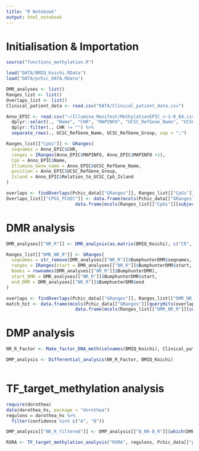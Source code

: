 ```yaml
---
title: "R Notebook"
output: html_notebook
---
```


# Initialisation & Importation

```r
source("functions_methylation.R")

load("DATA/BMIQ_Koichi.RData")
load("DATA/pchic_DATA.RData")

DMR_analyses <- list()
Ranges_list <- list()
Overlaps_list <- list()
Clinical_patient_data <- read.csv("DATA/Clinical_patient_data.csv")

Anno_EPIC <- read.csv("~/Illumina_Manifest/MethylationEPIC_v-1-0_B4.csv", skip = 7) %>% 
  dplyr::select(., "Name", "CHR", "MAPINFO", "UCSC_RefGene_Name", "UCSC_RefGene_Group", "Relation_to_UCSC_CpG_Island") %>%
  dplyr::filter(., CHR != "") %>%
  separate_rows(., UCSC_RefGene_Name, UCSC_RefGene_Group, sep = ";")

Ranges_list[["CpGs"]] <- GRanges(
  seqnames = Anno_EPIC$CHR,
  ranges = IRanges(Anno_EPIC$MAPINFO, Anno_EPIC$MAPINFO +1),
  CpG = Anno_EPIC$Name,
  Illumina_Gene_name = Anno_EPIC$UCSC_RefGene_Name,
  position = Anno_EPIC$UCSC_RefGene_Group,
  Island = Anno_EPIC$Relation_to_UCSC_CpG_Island
)

overlaps <- findOverlaps(Pchic_data[["GRanges"]], Ranges_list[["CpGs"]])
Overlaps_list[["CPGS_PCHIC"]] <- data.frame(mcols(Pchic_data[["GRanges"]][queryHits(overlaps),]),
                          data.frame(mcols(Ranges_list[["CpGs"]][subjectHits(overlaps),])))
```

# DMR analysis

```r
DMR_analyses[["NR_R"]] <- DMR_analysis(as.matrix(BMIQ_Koichi), c("CR", "CRi"), "Good_Responders", c("SD", "PD"), "Bad_responders", Clinical_patient_data)

Ranges_list[["DMR_NR_R"]] <- GRanges(
  seqnames = str_remove(DMR_analyses[["NR_R"]]$BumphunterDMR$seqnames, "chr"),
  ranges = IRanges(start = DMR_analyses[["NR_R"]]$BumphunterDMR$start, end = DMR_analyses[["NR_R"]]$BumphunterDMR$end),
  Names = rownames(DMR_analyses[["NR_R"]]$BumphunterDMR),
  start_DMR = DMR_analyses[["NR_R"]]$BumphunterDMR$start,
  end_DMR = DMR_analyses[["NR_R"]]$BumphunterDMR$end
)

overlaps <- findOverlaps(Pchic_data[["GRanges"]], Ranges_list[["DMR_NR_R"]])
match_hit <- data.frame(mcols(Pchic_data[["GRanges"]][queryHits(overlaps),]),
                          data.frame(mcols(Ranges_list[["DMR_NR_R"]][subjectHits(overlaps),])))
```

# DMP analysis

```r
NR_R_Factor <- Make_factor_DNA_meth(colnames(BMIQ_Koichi), Clinical_patient_data)

DMP_analysis <- Differential_analysis(NR_R_Factor, BMIQ_Koichi)
```

```r

```


# TF_target_methylation analysis

```r
require(dorothea)
data(dorothea_hs, package = "dorothea") 
regulons = dorothea_hs %>%
  filter(confidence %in% c("A", "B"))
```

```r
DMP_analysis[["NR_R_filtered"]] <- DMP_analysis[["B_NR-B_R"]][which(DMP_analysis[["B_NR-B_R"]]$P.Value < 0.1),]

RXRA <- TF_target_methylation_analysis("RXRA", regulons, Pchic_data[["pchic"]], Overlaps_list[["CPGS_PCHIC"]], DMP_analysis[["NR_R_filtered"]])
```


